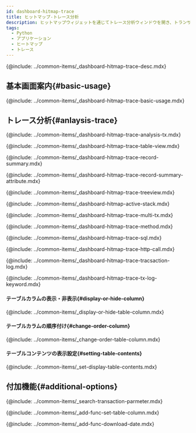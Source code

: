 ```yaml
---
id: dashboard-hitmap-trace
title: ヒットマップ-トレース分析
description: ヒットマップウィジェットを通じてトレース分析ウィンドウを開き、トランザクション一覧と各トランザクション下位のステップ情報を一度に確認できます。
tags:
  - Python
  - アプリケーション
  - ヒートマップ
  - トレース
---
```


<!-- 概要-->

{@include: ../common-items/_dashboard-hitmap-trace-desc.mdx}

## 基本画面案内{#basic-usage}

{@include: ../common-items/_dashboard-hitmap-trace-basic-usage.mdx}

## トレース分析{#anlaysis-trace}

{@include: ../common-items/_dashboard-hitmap-trace-analysis-tx.mdx}

<!--### 테이블 뷰-->

{@include: ../common-items/_dashboard-hitmap-trace-table-view.mdx}  

<!--### 레코드 요약-->

{@include: ../common-items/_dashboard-hitmap-trace-record-summary.mdx}  

{@include: ../common-items/_dashboard-hitmap-trace-record-summary-attribute.mdx} 

<!--### 트리뷰-->

{@include: ../common-items/_dashboard-hitmap-trace-treeview.mdx}  

<!--### 액티브 스택-->

{@include: ../common-items/_dashboard-hitmap-active-stack.mdx}

<!--### 멀티 트랜잭션-->

{@include: ../common-items/_dashboard-hitmap-trace-multi-tx.mdx}

<!--### 메소드 요약-->

{@include: ../common-items/_dashboard-hitmap-trace-method.mdx}

<!--### SQL 요약-->

{@include: ../common-items/_dashboard-hitmap-trace-sql.mdx}

<!--### HTTP Call 요약-->

{@include: ../common-items/_dashboard-hitmap-trace-http-call.mdx}

<!--### 트랜잭션 로그-->

{@include: ../common-items/_dashboard-hitmap-trace-tracsaction-log.mdx}  

<!--#### 키워드 하이라이트 설정하기, 삭제-->

{@include: ../common-items/_dashboard-hitmap-trace-tx-log-keyword.mdx}

#### テーブルカラムの表示・非表示{#display-or-hide-column}

{@include: ../common-items/_display-or-hide-table-column.mdx} 

#### テーブルカラムの順序付け{#change-order-column}

{@include: ../common-items/_change-order-table-column.mdx} 

#### テーブルコンテンツの表示設定{#setting-table-contents}

{@include: ../common-items/_set-display-table-contents.mdx} 

## 付加機能{#additional-options}

<!--### 트랜잭션 파라미터 조회-->

{@include: ../common-items/_search-transaction-parmeter.mdx}

<!--### 테이블 컬럼 설정하기 set-table-column-->

{@include: ../common-items/_add-func-set-table-column.mdx} 

<!--### 조회 데이터 다운로드-->

{@include: ../common-items/_add-func-download-date.mdx} 
